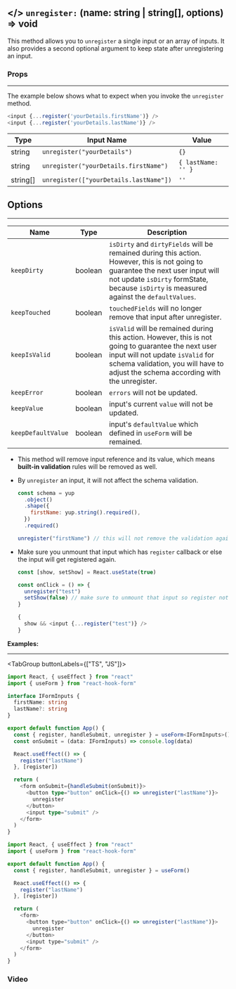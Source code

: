 ## \</> `unregister:` <TypeText>(name: string | string[], options) => void</TypeText>

This method allows you to `unregister` a single input or an array of inputs. It also provides a second optional argument to keep state after unregistering an input.

### Props

---

The example below shows what to expect when you invoke the `unregister` method.

```javascript
<input {...register('yourDetails.firstName')} />
<input {...register('yourDetails.lastName')} />
```

| Type                          | Input Name                             | Value              |
| ----------------------------- | -------------------------------------- | ------------------ |
| <TypeText>string</TypeText>   | `unregister("yourDetails")`            | `{}`               |
| <TypeText>string</TypeText>   | `unregister("yourDetails.firstName")`  | `{ lastName: '' }` |
| <TypeText>string[]</TypeText> | `unregister(["yourDetails.lastName"])` | `''`               |

## Options

---

| Name               | Type                         | Description                                                                                                                                                                                                                   |
| ------------------ | ---------------------------- | ----------------------------------------------------------------------------------------------------------------------------------------------------------------------------------------------------------------------------- |
| `keepDirty`        | <TypeText>boolean</TypeText> | `isDirty` and `dirtyFields` will be remained during this action. However, this is not going to guarantee the next user input will not update `isDirty` formState, because `isDirty` is measured against the `defaultValues`.  |
| `keepTouched`      | <TypeText>boolean</TypeText> | `touchedFields` will no longer remove that input after unregister.                                                                                                                                                            |
| `keepIsValid`      | <TypeText>boolean</TypeText> | `isValid` will be remained during this action. However, this is not going to guarantee the next user input will not update `isValid` for schema validation, you will have to adjust the schema according with the unregister. |
| `keepError`        | <TypeText>boolean</TypeText> | `errors` will not be updated.                                                                                                                                                                                                 |
| `keepValue`        | <TypeText>boolean</TypeText> | input's current `value` will not be updated.                                                                                                                                                                                  |
| `keepDefaultValue` | <TypeText>boolean</TypeText> | input's `defaultValue` which defined in `useForm` will be remained.                                                                                                                                                           |

<Admonition type="important" title="Rules">

- This method will remove input reference and its value, which means **built-in validation** rules will be removed as well.
- By `unregister` an input, it will not affect the schema validation.

  ```javascript
  const schema = yup
    .object()
    .shape({
      firstName: yup.string().required(),
    })
    .required()

  unregister("firstName") // this will not remove the validation against firstName input
  ```

- Make sure you unmount that input which has `register` callback or else the input will get registered again.

  ```javascript
  const [show, setShow] = React.useState(true)

  const onClick = () => {
    unregister("test")
    setShow(false) // make sure to unmount that input so register not invoked again.
  }

  {
    show && <input {...register("test")} />
  }
  ```

</Admonition>

**Examples:**

---

<TabGroup buttonLabels={["TS", "JS"]}>

```typescript copy sandbox="https://codesandbox.io/s/react-hook-form-unregister-v6-ts-forked-4k2ey"
import React, { useEffect } from "react"
import { useForm } from "react-hook-form"

interface IFormInputs {
  firstName: string
  lastName?: string
}

export default function App() {
  const { register, handleSubmit, unregister } = useForm<IFormInputs>()
  const onSubmit = (data: IFormInputs) => console.log(data)

  React.useEffect(() => {
    register("lastName")
  }, [register])

  return (
    <form onSubmit={handleSubmit(onSubmit)}>
      <button type="button" onClick={() => unregister("lastName")}>
        unregister
      </button>
      <input type="submit" />
    </form>
  )
}
```

```javascript copy sandbox="https://codesandbox.io/s/react-hook-form-unregister-v6-forked-qs8o6"
import React, { useEffect } from "react"
import { useForm } from "react-hook-form"

export default function App() {
  const { register, handleSubmit, unregister } = useForm()

  React.useEffect(() => {
    register("lastName")
  }, [register])

  return (
    <form>
      <button type="button" onClick={() => unregister("lastName")}>
        unregister
      </button>
      <input type="submit" />
    </form>
  )
}
```

</TabGroup>

### Video

<YouTube youTubeId="TM99g_NW5Gk" />
